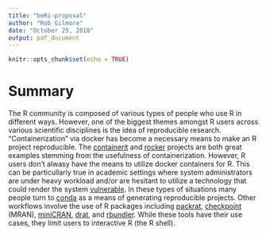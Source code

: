 ```yaml
---
title: "beRi-proposal"
author: "Rob Gilmore"
date: "October 25, 2018"
output: pdf_document
---
```


```r
knitr::opts_chunk$set(echo = TRUE)
```

# Summary

  The R community is composed of various types of people who use R in different ways.  However, one of the biggest themes amongst R users across various scientific disciplines is the idea of reproducible research.  "Containerization" via docker has become a necessary means to make an R project reproducible.  The [containerit](https://github.com/o2r-project/containerit) and [rocker](https://github.com/rocker-org/rocker) projects are both great examples stemming from the usefulness of containerization.  However, R users don't alwasy have the means to utilize docker containers for R.  This can be particullarly true in academic settings where system administrators are under heavy workload and/or are hesitant to utilize a technology that could render the system [vulnerable](https://docs.docker.com/engine/security/security/#docker-daemon-attack-surface).  In these types of situations many people turn to [conda](https://docs.anaconda.com/anaconda/user-guide/tasks/use-r-language/) as a means of generating reproducible projects.  Other workflows involve the use of R packages including [packrat](https://github.com/rstudio/packrat), [checkpoint](https://github.com/RevolutionAnalytics/checkpoint) (MRAN), [miniCRAN](https://github.com/andrie/miniCRAN), [drat](https://github.com/eddelbuettel/drat), and [rbundler](https://cran.r-project.org/web/packages/rbundler/index.html).  While these tools have their use cases, they limit users to interactive R (the R shell).
  
  
  
  